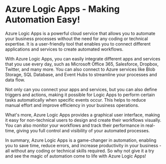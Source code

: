 

# Azure Logic Apps - Making Automation Easy!

Azure Logic Apps is a powerful cloud service that allows you to automate your business processes without the need for any coding or technical expertise. It is a user-friendly tool that enables you to connect different applications and services to create automated workflows.

With Azure Logic Apps, you can easily integrate different apps and services that you use every day, such as Microsoft Office 365, Salesforce, Dropbox, Twitter, and many more. You can also connect to Azure services like Blob Storage, SQL Database, and Event Hubs to streamline your processes and data flow.

Not only can you connect your apps and services, but you can also define triggers and actions, making it possible for Logic Apps to perform certain tasks automatically when specific events occur. This helps to reduce manual effort and improve efficiency in your business operations.

What's more, Azure Logic Apps provides a graphical user interface, making it easy for non-technical users to design and create their workflows visually. You can also monitor your workflows and track their performance in real-time, giving you full control and visibility of your automated processes.

In summary, Azure Logic Apps is a game-changer in automation, enabling you to save time, reduce errors, and increase productivity in your business - all without any coding or technical skills required. So why not give it a try and see the magic of automation come to life with Azure Logic Apps!